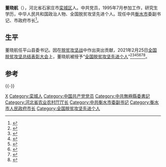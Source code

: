 '''董晓航'''（{{bd|1972年|5月||catIdx=Dong董}}），河北省石家庄市[[栾城区|栾城区]]人。中共党员，1995年7月参加工作，研究生学历，中华人民共和国政治人物、全国脱贫攻坚先进个人。现任中共[[衡水市|衡水市]]委副书记、市政府市长<ref>{{cite web|url=http://district.ce.cn/newarea/sddy/202201/14/t20220114_37256730.shtml|title=吴晓华任衡水市委书记 董晓航任代市长|date=2022-01-14|website=中国经济网|access-date=2022-01-14|archive-date=2022-01-14|archive-url=https://web.archive.org/web/20220114024851/http://district.ce.cn/newarea/sddy/202201/14/t20220114_37256730.shtml|dead-url=no}}</ref>。

== 生平 ==
董晓航任平山县委书记。因在[[脱贫攻坚战|脱贫攻坚战]]中作出突出贡献，2021年2月25日[[全国脱贫攻坚总结表彰大会|全国脱贫攻坚总结表彰大会]]上，董晓航被授予“[[全国脱贫攻坚先进个人|全国脱贫攻坚先进个人]]”<ref>{{Cite web|title=关于全国脱贫攻坚先进个人先进集体拟表彰对象的公示|url=https://www.chinanews.com/gn/2021/02-10/9409480.shtml|accessdate=2021-03-12|work=[[中新网|中新网]]|archive-date=2021-02-15|archive-url=https://web.archive.org/web/20210215003222/http://www.chinanews.com/gn/2021/02-10/9409480.shtml|dead-url=no}}</ref><ref>{{Cite web|title=全国脱贫攻坚1981名先进个人和1501个先进集体名单发布|url=https://www.thepaper.cn/newsDetail_forward_11460123|accessdate=2021-03-12|work=[[澎湃新闻|澎湃新闻]]|archive-date=2021-02-28|archive-url=https://web.archive.org/web/20210228125058/https://www.thepaper.cn/newsDetail_forward_11460123|dead-url=no}}</ref><ref>{{Cite web|title=全国脱贫攻坚先进个人1981名、先进集体1501个 名单公布|url=https://www.bjnews.com.cn/detail/161425514215596.html|accessdate=2021-03-12|work=[[北京新闻网|北京新闻网]]|archive-date=2021-08-20|archive-url=https://web.archive.org/web/20210820171915/https://www.bjnews.com.cn/detail/161425514215596.html|dead-url=no}}</ref><ref>{{cite web | title=关于表彰全国脱贫攻坚先进个人和先进集体的决定 | website=人民日报 | date=2013-07-17 | url=http://paper.people.com.cn/rmrb/html/2021-02/26/nw.D110000renmrb_20210226_4-03.htm | language=zh | access-date=2021-03-17 | archive-date=2021-08-13 | archive-url=https://web.archive.org/web/20210813225632/http://paper.people.com.cn/rmrb/html/2021-02/26/nw.D110000renmrb_20210226_4-03.htm | dead-url=no }}</ref><ref>{{cite web | title=全国脱贫攻坚先进个人名单 | website=光明日报-光明网 | url=https://epaper.gmw.cn/gmrb/html/2021-02/26/nw.D110000gmrb_20210226_1-08.htm | language=zh | access-date=2021-03-17 | archive-date=2021-12-03 | archive-url=https://web.archive.org/web/20211203003331/https://epaper.gmw.cn/gmrb/html/2021-02/26/nw.D110000gmrb_20210226_1-08.htm | dead-url=no }}</ref><ref>{{cite web | title=全国脱贫攻坚1981名先进个人和1501个先进集体名单发布 | website=东方网 | date=2021-02-25 | url=https://n.eastday.com/pnews/161425172177019915 | language=zh | access-date=2021-03-17 | archive-date=2021-12-03 | archive-url=https://web.archive.org/web/20211203003339/https://n.eastday.com/pnews/161425172177019915 | dead-url=no }}</ref><ref>{{cite web | title=中共中央国务院关于表彰全国脱贫攻坚先进个人和先进集体的决定 | website=[[环球网|环球网]] | url=https://china.huanqiu.com/article/424sBpZGkdl | language=zh | access-date=2021-03-17 | archive-date=2021-08-20 | archive-url=https://web.archive.org/web/20210820144800/https://china.huanqiu.com/article/424sBpZGkdl | dead-url=no }}</ref>。

==参考==
{{Reflist}}

{{-}}
{{start box}}
{{s-gov|prc}}
{{s-before|[[吴晓华_(1965年)|吴晓华]]}}
{{s-title|[[衡水市人民政府|衡水市人民政府]]市长|2022年1月－}}
{{s-inc}}
{{s-before|[[王国发_(1962年)|王国发]]}}
{{s-title|[[河北省农业农村厅|河北省农业农村厅]]厅长|2021年9月－2022年3月}}
{{s-vac}}
{{end box}}

{{DEFAULTSORT:Dong董}}
{{DEFAULTSORT:Dong董}}
[[Category:董姓|X]]
[[Category:栾城人|Category:栾城人]]
[[Category:中国共产党党员|Category:中国共产党党员]]
[[Category:中共無極縣委書記|Category:中共無極縣委書記]]
[[Category:河北省农业农村厅厅长|Category:河北省农业农村厅厅长]]
[[Category:中共衡水市委副书记|Category:中共衡水市委副书记]]
[[Category:衡水市人民政府市长|Category:衡水市人民政府市长]]
[[Category:全国脱贫攻坚先进个人|Category:全国脱贫攻坚先进个人]]